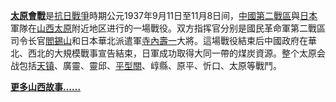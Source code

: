 '''[[太原會戰|太原會戰]]'''是[[抗日戰爭|抗日戰爭]]時期公元1937年9月11日至11月8日间，[[中國|中國]][[第二戰區|第二戰區]]與[[日本|日本]]軍隊在[[山西|山西]][[太原|太原]]附近地区进行的一場戰役。双方指挥官分别是國民革命軍第二戰區司令长官[[閻錫山|閻錫山]]和日本華北派遣軍[[寺內壽一|寺內壽一]]大將。這場戰役結束后中國政府在華北、西北的大規模戰事宣告結束，日軍成功取得大同一帶的煤炭資源。整个太原会战包括[[天镇战斗|天镇]]、廣靈、靈邱、[[平型關战斗|平型關]]、崞縣、原平、忻口、太原等戰鬥。

'''[[Portal:山西/山西故事/存档|更多山西故事……]]'''